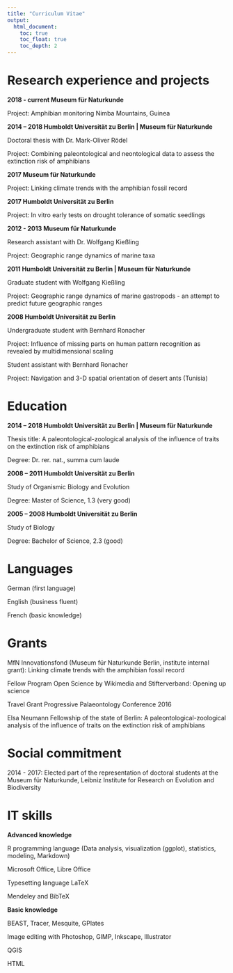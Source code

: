 ```yaml
---
title: "Curriculum Vitae"
output:
  html_document:
    toc: true
    toc_float: true
    toc_depth: 2
---
```


# Research experience and projects


**2018 - current Museum für Naturkunde**

Project: Amphibian monitoring Nimba Mountains, Guinea

**2014 – 2018 Humboldt Universität zu Berlin | Museum für Naturkunde**

Doctoral thesis with Dr. Mark-Oliver Rödel

Project: Combining paleontological and neontological data to assess the extinction risk of amphibians


**2017 Museum für Naturkunde**

Project: Linking climate trends with the amphibian fossil record


**2017 Humboldt Universität zu Berlin**

Project: In vitro early tests on drought tolerance of somatic seedlings


**2012 - 2013 Museum für Naturkunde**

Research assistant with Dr. Wolfgang Kießling

Project: Geographic range dynamics of marine taxa


**2011 Humboldt Universität zu Berlin | Museum für Naturkunde**

Graduate student with Wolfgang Kießling

Project: Geographic range dynamics of marine gastropods - an attempt to predict future geographic ranges


**2008 Humboldt Universität zu Berlin**

Undergraduate student with Bernhard Ronacher

Project: Influence of missing parts on human pattern recognition as revealed by multidimensional scaling

Student assistant with Bernhard Ronacher

Project: Navigation and 3-D spatial orientation of desert ants (Tunisia)


# Education

**2014 – 2018 Humboldt Universität zu Berlin | Museum für Naturkunde**

Thesis title: A paleontological-zoological analysis of the influence of traits on the extinction risk of amphibians

Degree: Dr. rer. nat., summa cum laude


**2008 – 2011 Humboldt Universität zu Berlin**

Study of Organismic Biology and Evolution

Degree: Master of Science, 1.3 (very good)

**2005 – 2008 Humboldt Universität zu Berlin**

Study of Biology

Degree: Bachelor of Science, 2.3 (good)


# Languages
German (first language)

English (business fluent)

French (basic knowledge)


# Grants 

MfN Innovationsfond (Museum für Naturkunde Berlin, institute internal grant): Linking climate trends with the amphibian fossil record

Fellow Program Open Science by Wikimedia and Stifterverband: Opening up science

Travel Grant Progressive Palaeontology Conference 2016

Elsa Neumann Fellowship of the state of Berlin: A paleontological-zoological analysis of the influence of traits on the extinction risk of amphibians


# Social commitment

2014 - 2017: Elected part of the representation of doctoral students at the Museum für Naturkunde, Leibniz Institute for Research on Evolution and Biodiversity


# IT skills 
**Advanced knowledge**

R programming language (Data analysis, visualization (ggplot), statistics, modeling, Markdown)

Microsoft Office, Libre Office

Typesetting language LaTeX

Mendeley and BibTeX


**Basic knowledge**

BEAST, Tracer, Mesquite, GPlates

Image editing with Photoshop, GIMP, Inkscape, Illustrator

QGIS

HTML

